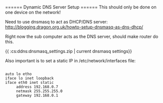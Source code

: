 ====== Dynamic DNS Server Setup ======
<WRAP important>
This should only be done on one device on the network!
</WRAP>

Need to use dnsmasq to act as DHCP/DNS server:
http://blogging.dragon.org.uk/howto-setup-dnsmasq-as-dns-dhcp/

Right now the sub computer acts as the DNS server, should make router do this.

{{ :cs:ddns:dnsmasq_settings.zip | current dnsmasq settings}}

Also important is to set a static IP in /etc/network/interfaces file:

<code text>
auto lo etho
iface lo inet loopback
iface eth0 inet static
     address 192.168.0.7
     netmask 255.255.255.0
     gateway 192.168.0.1
</code>